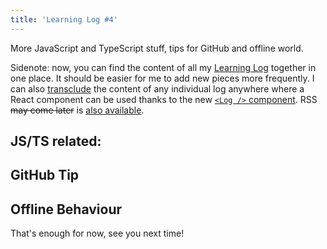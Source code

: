 ```yaml
---
title: 'Learning Log #4'
---
```


More JavaScript and TypeScript stuff, tips for GitHub and offline world.

Sidenote: now, you can find the content of all my [Learning Log](/log) together in one place. It should be easier for me to add new pieces more frequently. I can also [transclude](https://en.wikipedia.org/wiki/Transclusion) the content of any individual log anywhere where a React component can be used thanks to the new [`<Log />` component](https://github.com/crazko/romanvesely.com/blob/master/src/components/Log.jsx). RSS ~~may come later~~ is [also available](/log.xml).

## JS/TS related:

<Log id="0020" />
<Log id="0019" />
<Log id="0022" />
<Log id="0023" />

## GitHub Tip

<Log id="0021" />

## Offline Behaviour

<Log id="0018" />

That's enough for now, see you next time!
